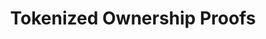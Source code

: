 ---
title: Tokenized Ownership Proofs
description: From staking to ownership fractions—receipts, Merkle/accumulator proofs, challenge windows, disputes, transfers and escrow semantics.
---